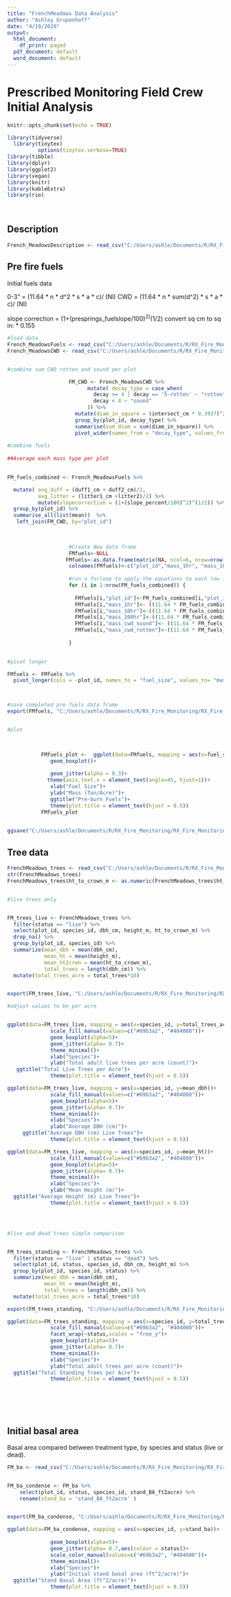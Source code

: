 ```yaml
---
title: "FrenchMeadows Data Analysis"
author: "Ashley Grupenhoff"
date: "4/19/2020"
output:
  html_document:
    df_print: paged
  pdf_document: default
  word_document: default
---
```



# Prescribed Monitoring Field Crew Initial Analysis 



```r
knitr::opts_chunk$set(echo = TRUE)
```


```r
library(tidyverse)
  library(tinytex)
          options(tinytex.verbose=TRUE)
library(tibble)
library(dplyr)
library(ggplot2)
library(vegan)
library(knitr)
library(kableExtra)
library(rio)
          
        
```


## Description

```r
French_MeadowsDescription <- read_csv("C:/Users/ashle/Documents/R/RX_Fire_Monitoring/RX_Fire_Monitoring/French_Meadows/data/raw/FrenchMeadows_description.csv")

```




## Pre fire fuels

Initial fuels data 

0-3" = (11.64 * n * d^2 * s * a * c)/ (Nl)
CWD = (11.64 * n * sum(d^2) * s * a * c)/ (Nl)

slope correction = (1+(presprings_fuelslope/100)^2)^(1/2)
convert sq cm to sq in: * 0.155


```r
#load data
French_MeadowsFuels <- read_csv("C:/Users/ashle/Documents/R/RX_Fire_Monitoring/RX_Fire_Monitoring/French_Meadows/data/raw/FrenchMeadows_finefuels.csv")
French_MeadowsCWD <- read_csv("C:/Users/ashle/Documents/R/RX_Fire_Monitoring/RX_Fire_Monitoring/French_Meadows/data/raw/FrenchMeadows_cwd.csv")


#combine sum CWD rotten and sound per plot

                    FM_CWD <- French_MeadowsCWD %>% 
                          mutate( decay_type = case_when(
                            decay >= 4 | decay == '5-rotten' ~ "rotten",
                            decay < 4 ~ "sound"
                          )) %>% 
                      mutate(diam_in_square = (intersect_cm * 0.3937)^2) %>% 
                      group_by(plot_id, decay_type) %>% 
                      summarise(sum_diam = sum(diam_in_square)) %>% 
                      pivot_wider(names_from = "decay_type", values_from = "sum_diam") 
             
#combine fuels
                    
##Average each mass type per plot

              
FM_fuels_combined <- French_MeadowsFuels %>% 

  mutate( avg_duff = (duff1_cm + duff2_cm)/2,
          avg_litter = (litter1_cm +litter2)/2) %>%
          mutate(slopecorrection = (1+(slope_percent/100)^2)^(1/2)) %>% 
  group_by(plot_id) %>% 
  summarise_all(list(mean))  %>% 
   left_join(FM_CWD, by="plot_id")
  

                          
                    #Create New data frame
                    FMfuels<-NULL
                   FMfuels<-as.data.frame(matrix(NA, ncol=6, nrow=nrow(FM_fuels_combined)))
                    colnames(FMfuels)<-c("plot_id","mass_1hr", "mass_10hr", "mass_100hr", "mass_cwd_sound", "mass_cwd_rotten")
                    
                    #run a forloop to apply the equations to each row in the data frame
                    for (i in 1:nrow(FM_fuels_combined)) {
                    	      
                      FMfuels[i,"plot_id"]<-FM_fuels_combined[i,"plot_id"]          
                      FMfuels[i,"mass_1hr"]<- ((11.64 * FM_fuels_combined[i,"1hr_count"] * 0.0151 * 	0.48 * 1.13 * FM_fuels_combined [i, "slopecorrection"])/ (2*3.28))                          
                      FMfuels[i,"mass_10hr"]<-((11.64 * FM_fuels_combined[i,"10hr_count"] * 0.289 * 	0.48 * 1.13 * FM_fuels_combined [i, "slopecorrection"]) / (2*3.28))                            
                      FMfuels[i,"mass_100hr"]<-((11.64 * FM_fuels_combined[i,"100hr_count"] * 2.76 * 	0.40 * 1.13 * FM_fuels_combined[i, "slopecorrection"]) / (4*3.28))           
                      FMfuels[i,"mass_cwd_sound"]<- ((11.64 * FM_fuels_combined[i,"sound"] 	* 0.155 * 0.40 * FM_fuels_combined [i, "slopecorrection"]) / (11.3*3.28))           
                      FMfuels[i,"mass_cwd_rotten"]<-((11.64 * FM_fuels_combined[i,"rotten"] 	* 0.155 * 0.30 * FM_fuels_combined [i, "slopecorrection"]) / (11.3*3.28))    
                            
                    }      
                       

#pivot longer

FMfuels <- FMfuels %>% 
  pivot_longer(cols = -plot_id, names_to = "fuel_size", values_to= "mass")



#save completed pre fuels data frame
export(FMfuels, "C:/Users/ashle/Documents/R/RX_Fire_Monitoring/RX_Fire_Monitoring/French_Meadows/data/clean/PreBurn_FMfuels.csv")


#plot


     
           FMfuels_plot <-  ggplot(data=FMfuels, mapping = aes(x=fuel_size, y=mass))+
              geom_boxplot()+
              
              geom_jitter(alpha = 0.3)+
             theme(axis.text.x = element_text(angle=45, hjust=1))+
              xlab("Fuel Size")+
              ylab("Mass (Ton/Acre)")+
              ggtitle("Pre-burn Fuels")+
              theme(plot.title = element_text(hjust = 0.5))
           FMfuels_plot
            

ggsave("C:/Users/ashle/Documents/R/RX_Fire_Monitoring/RX_Fire_Monitoring/French_Meadows/images/FMfuels.png", FMfuels_plot)


```


## Tree data

```r
FrenchMeadows_trees <- read_csv("C:/Users/ashle/Documents/R/RX_Fire_Monitoring/RX_Fire_Monitoring/French_Meadows/data/raw/FrenchMeadows_trees.csv", col_names = TRUE)
str(FrenchMeadows_trees)
FrenchMeadows_trees$ht_to_crown_m <- as.numeric(FrenchMeadows_trees$ht_to_crown_m)


#live trees only


FM_trees_live <- FrenchMeadows_trees %>% 
  filter(status == "live") %>% 
  select(plot_id, species_id, dbh_cm, height_m, ht_to_crown_m) %>% 
  drop_na() %>% 
  group_by(plot_id, species_id) %>% 
  summarize(mean_dbh = mean(dbh_cm), 
            mean_ht = mean(height_m),
            mean_ht2crwn = mean(ht_to_crown_m),
            total_trees = length(dbh_cm)) %>% 
  mutate(total_trees_acre = total_trees*10) 


export(FM_trees_live, "C:/Users/ashle/Documents/R/RX_Fire_Monitoring/RX_Fire_Monitoring/French_Meadows/data/clean/FM_trees_live.csv")

#adjust values to be per acre


ggplot(data=FM_trees_live, mapping = aes(x=species_id, y=total_trees_acre))+
              scale_fill_manual(values=c("#69b3a2", "#404080"))+
              geom_boxplot(alpha=5)+
              geom_jitter(alpha= 0.7)+
              theme_minimal()+
              xlab("Species")+
              ylab("Total adult live trees per acre (count)")+
   ggtitle("Total Live Trees per Acre")+
              theme(plot.title = element_text(hjust = 0.5))

ggplot(data=FM_trees_live, mapping = aes(x=species_id, y=mean_dbh))+
              scale_fill_manual(values=c("#69b3a2", "#404080"))+
              geom_boxplot(alpha=5)+
              geom_jitter(alpha= 0.7)+
              theme_minimal()+
              xlab("Species")+
              ylab("Average DBH (cm)")+
     ggtitle("Average DBH (cm) Live Trees")+
              theme(plot.title = element_text(hjust = 0.5))

ggplot(data=FM_trees_live, mapping = aes(x=species_id, y=mean_ht))+
              scale_fill_manual(values=c("#69b3a2", "#404080"))+
              geom_boxplot(alpha=5)+
              geom_jitter(alpha= 0.7)+
              theme_minimal()+
              xlab("Species")+
              ylab("Mean Height (m)")+
  ggtitle("Average Height (m) Live Trees")+
              theme(plot.title = element_text(hjust = 0.5))




#live and dead trees simple comparison


FM_trees_standing <- FrenchMeadows_trees %>% 
  filter(status == "live" | status == "dead") %>% 
  select(plot_id, status, species_id, dbh_cm, height_m) %>% 
  group_by(plot_id, species_id, status) %>% 
  summarize(mean_dbh = mean(dbh_cm), 
            mean_ht = mean(height_m),
            total_trees = length(dbh_cm)) %>% 
  mutate(total_trees_acre = total_trees*10) 

export(FM_trees_standing, "C:/Users/ashle/Documents/R/RX_Fire_Monitoring/RX_Fire_Monitoring/French_Meadows/data/clean/FM_trees_standing.csv")

ggplot(data=FM_trees_standing, mapping = aes(x=species_id, y=total_trees_acre))+
              scale_fill_manual(values=c("#69b3a2", "#404080"))+
              facet_wrap(~status,scales = "free_y")+
              geom_boxplot(alpha=5)+
              geom_jitter(alpha= 0.7)+
              theme_minimal()+
              xlab("Species")+
              ylab("Total adult trees per acre (count)")+
  ggtitle("Total Standing Trees per Acre")+
              theme(plot.title = element_text(hjust = 0.5))




  

```


## Initial basal area

Basal area compared between treatment type, by species and status (live or dead).


```r
FM_ba <- read_csv("C:/Users/ashle/Documents/R/RX_Fire_Monitoring/RX_Fire_Monitoring/French_Meadows/data/raw/FrenchMeadows_basalarea.csv", col_names = TRUE)


FM_ba_condense <- FM_ba %>% 
    select(plot_id, status, species_id, stand_BA_ft2acre) %>% 
    rename(stand_ba = 'stand_BA_ft2acre' )


export(FM_ba_condense, "C:/Users/ashle/Documents/R/RX_Fire_Monitoring/RX_Fire_Monitoring/French_Meadows/data/clean/FMbasalarea_complete.csv")

ggplot(data=FM_ba_condense, mapping = aes(x=species_id, y=stand_ba))+
              
              geom_boxplot(alpha=5)+
              geom_jitter(alpha= 0.7,aes(colour = status))+
              scale_color_manual(values=c("#69b3a2", "#404080"))+
              theme_minimal()+
              xlab("Species")+
              ylab("Initial stand basal area (ft^2/acre)")+
  ggtitle("Stand Basal Area (ft^2/acre)")+
              theme(plot.title = element_text(hjust = 0.5))
```
